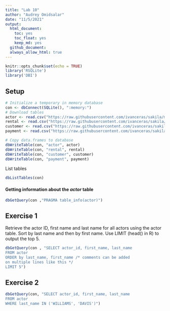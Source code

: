 ```yaml
---
title: "Lab 10"
author: "Audrey Omidsalar"
date: "11/5/2021"
output:
  html_document:
    toc: yes
    toc_float: yes
    keep_md: yes
  github_document:
  always_allow_html: true
---
```


```r
knitr::opts_chunk$set(echo = TRUE)
library('RSQLite')
library('DBI')
```

## Setup
```r
# Initialize a temporary in memory database
con <- dbConnect(SQLite(), ":memory:")
# Download tables
actor <- read.csv("https://raw.githubusercontent.com/ivanceras/sakila/master/csv-sakila-db/actor.csv")
rental <- read.csv("https://raw.githubusercontent.com/ivanceras/sakila/master/csv-sakila-db/rental.csv")
customer <- read.csv("https://raw.githubusercontent.com/ivanceras/sakila/master/csv-sakila-db/customer.csv")
payment <- read.csv("https://raw.githubusercontent.com/ivanceras/sakila/master/csv-sakila-db/payment_p2007_01.csv")

# Copy data.frames to database
dbWriteTable(con, "actor", actor)
dbWriteTable(con, "rental", rental)
dbWriteTable(con, "customer", customer)
dbWriteTable(con, "payment", payment)
```
List tables
```r
dbListTables(con)
```
#### Getting information about the *actor* table
```r
dbGetQuery(con ,"PRAGMA table_info(actor)")
```

## Exercise 1

Retrieve the actor ID, first name and last name for all actors using the actor table. Sort by last name and then by first name. Use LIMIT (head() in R) to output the top 5.

```r
dbGetQuery(con , "SELECT actor_id, first_name, last_name
FROM actor
ORDER by last_name, first_name /* comments can be added
on multiple lines like this */
LIMIT 5")
```

## Exercise 2

```r
dbGetQuery(con, "SELECT actor_id, first_name, last_name
FROM actor
WHERE last_name IN ('WILLIAMS', 'DAVIS')")
```


